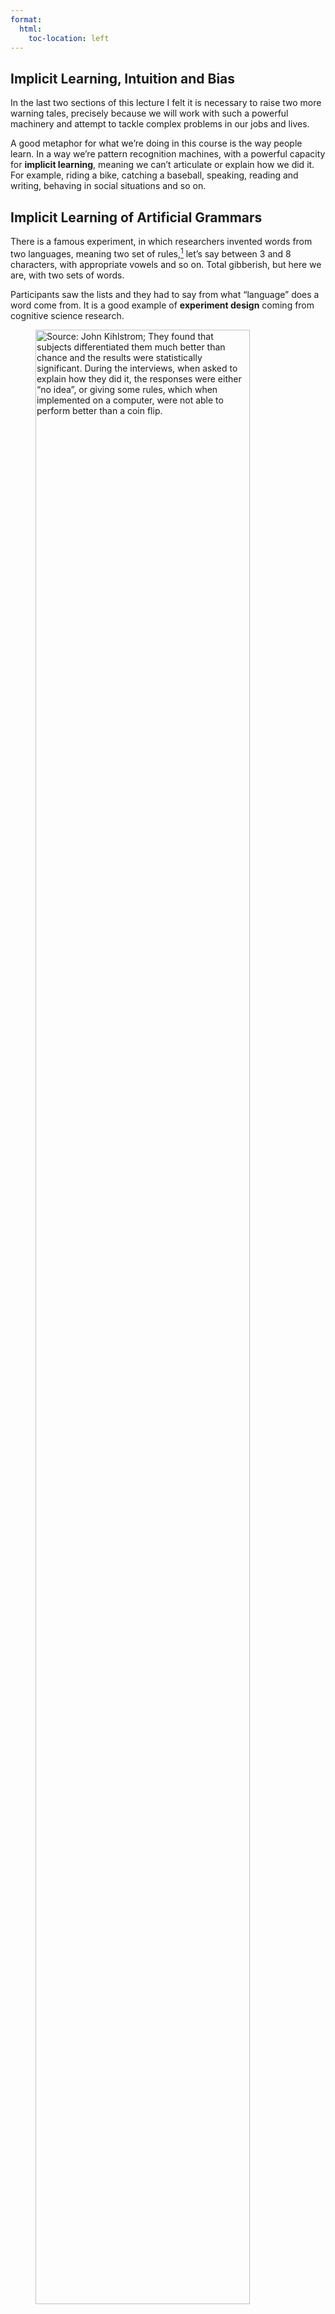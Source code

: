 ```yaml
---
format:
  html:
    toc-location: left
--- 
```


## Implicit Learning, Intuition and Bias

In the last two sections of this lecture I felt it is necessary to raise two more warning tales, precisely because we will work with such a powerful machinery and attempt to tackle complex problems in our jobs and lives. 

A good metaphor for what we're doing in this course is the way people learn. In a way we're pattern recognition machines, with a powerful capacity for **implicit learning**, meaning we can't articulate or explain how we did it. For example, riding a bike, catching a baseball, speaking, reading and writing, behaving in social situations and so on. 

::: {.callout-note}
## Implicit Learning of Artificial Grammars

There is a famous experiment, in which researchers invented words from two languages, meaning two set of rules,[^markov-grammar] let's say between 3 and 8 characters, with appropriate vowels and so on. Total gibberish, but here we are, with two sets of words. 

Participants saw the lists and they had to say from what "language" does a word come from. It is a good example of **experiment design** coming from cognitive science research. 
:::

[^markov-grammar]: For the curious, they used a Markov Chain artificial grammar, which would be pretty straightforward to implement in R, and is a way of looking at the language which brought the first breakthroughs in NLP (natural language processing)

![*Source: [John Kihlstrom](https://www.ocf.berkeley.edu/~jfkihlstrom/MemoryWeb/implicitlearning/ImpLearn_supp.htm)*; They found that subjects differentiated them much better than chance and the results were statistically significant. During the interviews, when asked to explain how they did it, the responses were either "no idea", or giving some rules, which when implemented on a computer, were not able to perform better than a coin flip.](img/imlicit-grammar.jpeg "Implicit learning"){width="90%"}

Following the experiment, this means that those rules articulated by the people in the experiment were NOT how they were thinking. There is something going on which can't really be articulated. This means that we have a capacity to find patterns and regularities in the real world, due to evolution building into us this powerful machinery of implicit learning. 

Another hypothesis about how animals learn is the idea that some **prior** [^prior] knowledge or mechanism -- which is there due to evolution optimizing for fittedness, is necessary to kickstart the process. The discussion about the fascinating interaction between nature and nurture is outside the scope of the point I'm trying to make right now. So, here we go with two more experiments:

[^prior]: We will go into more technical details when discussing Statistical Learning and ML models, of why is it the case that biasing a learning process with prior information is essential to successful learning.

::: {.callout-note}
## Bait Shyness -- Rats Learning to Avoid Poisonous Baits

When rats stumble upon food with new smell or look, they first eat very small amounts. If they got sick, that novel food is likely to be associated with illness, and in the future the rat will avoid it. Quoting Dr. Shai-Ben David: 

> Clearly, there is a learning mechanism in play here – the animal used past experience with some food to acquire expertise in detecting the safety of this food. If past experience with the food was negatively labeled, the animal predicts that it will also have a negative effect when encountered in the future. [^lrn-data]
:::

[^lrn-data]: Shai-Ben David - [Understanding Machine Learning, 2014](https://www.cs.huji.ac.il/~shais/UnderstandingMachineLearning/understanding-machine-learning-theory-algorithms.pdf)

The bait shyness is an example of learning, not just rote memorization. More exactly of a basic inductive reasoning, or in a more statistical language, of generalization from a sample. But we intuitively know, that when generalizing a pattern, regularity is sometimes error prone: we pick up on noise, spurious correlations instead of signal, we're fooled by randomness. 


::: {.callout-note}
## B.F. Skinner: Pigeon Superstition

In an experiment, B.F. Skinner put a bunch of hungry pigeons in a cage and gave them food at random intervals via an automated mechanism. They were doing something when the food was first delivered, like turning around or pecking -- which reinforced that behavior. 

Therefore, they spent more time doing that exact same thing, without regard with the chances of those actions getting them more food. That is a minimal example of superstition, a topic on which philosophers spilled so much ink. 
:::

Shai-Ben David goes on to argue -- what stands at the foundations of Machine Learning, are carefully formulated principles which will prevent our automated learners, who don't have a common sense like us, to reach these foolish and superstitious conclusions. [^pigeon]


[^pigeon]: ![*Source: [skewsme](https://www.skewsme.com/behavior/)*; Here's Skinner's pigeon chambers](img/pigeon-chamber.jpeg "Implicit learning"){width="90%"}


What is the common thread among these three stories about learining? In a nutshell, it's about cultivating the wisdom and ablility to differentiate between correlational and causal patterns.

- When all goes well we call it intelligence, intuition, a business knack. It's our pattern recognition picking up on some real, causal regularities. It's the common sense working as it is supposed to.
- When learning goes awry, it's a bias and in worst cases -- bigoted prejudice.
- I am not a fan of how behavioral economics treats biases, [^bias-econ] but here are a few so prevalent and harmful outside their intended evolutionary purpose, that we have to mention them: confirmation bias, recency, selection, various discounting biases.
- We attribute a causal explanation to a phenomena when it's not. For example, size of the wedding to a long-lasting marriage, extroversion and attractiveness with competence, how religious are people vs years of life. 
- There are numerous examples, and I don't have to repeat that correlation doesn't imply causation, due to common causes, hidden variables, mediators, reverse causes and confounders.  

[^bias-econ]: The reasons come from cutting-edge Cognitive Science research, which challenge the normative position of economic rationality. Moreover, they challenge the economic orthodoxy when it comes to rationality -- it is a much more complex beast than a maximisation of expected utility. 


So, what can we do as individuals and professionals? I think one way to get wiser is to cultivate a kind of **active open-mindedness**, which tries to scan for those biases and bring them into our awareness, such that we can correct our beliefs, behavior and decisions. Another thing we can do is to update our beliefs often, in the face of new evidence, keeping a **scout mindset**, trying to see clearly, instead of getting too attached and invested in our beliefs and positions.

I think we're extremely lucky to be in a field like data science, where we can use formal tools from probability, causal inference, machine learning, optimization, combined with large amounts of data and domain expertise -- in order to practice that kind of a mindset. However, let's keep in mind how easy researchers are getting fooled, not only by randomness, and that we'll never be immune to misjudgement.

::: {.callout-important}
## The double edged sword of our intelligence

The same machinery which makes us intelligent general problem solvers and extraordinarily adaptable, makes us prone, vulnerable to bullshit and self-deceptive, self-destructive behavior. 

It is the same, in a more techincal sense, with overfitting ML models and drawing wrong inferences. In business settings, I believe that firms will realize and appreciate that a `decison scientist` has this exact role -- to help others rationally pursue their goals and strategy.
:::


## Calling Bullshit in the age of Big Data

You probably noticed that I used the word bullshit a few times in this lecture. It is not a pejorative, but a technical/formal term introduced by Harry Frankfurt in his essay "on Bullshit". In romanian, the closest equivalent would be *"vrăjeală"*, a kind of sophistry.

::: {.callout-important}
## The critical difference between Lie and Bullshit

A liar functions on respect for the truth, as he inverts parts of a partially true story to convince you of a different conclusion. It is interesting that we can't really lie to ouselfs, we kind of know it's a lie -- so we do the other, we distract our attention away from it.

In Bullshit, you try to convince someone of something without regard for the truth. You distract their attention, drown them in irrelevant, but supersalient stuff.
:::


In our age, BS is much more sophisticated than the "good old" advertisement trying to manipulate you to buy something. I can't recommend enough that you watch the lectures by Carl T. Bergstrom and Javin West,[^call-bs] where they explain at length numerous ways we're being convinced by bullshit arguments, but which are quantitative and have lots of jargon and pretty charts in them. 

The kind of intimidating jargon comes from finance people, economists, when explaining why interest rates were risen, what happened in 2007-2008 great financial crisis. My "favorite" is cryptocurrency-related sophistry and some particular CEOs expertly making things more ambiguous, mysterious, and complicated with their corporate claptrap.

These lectures are short, fun, informative and useful for developing the critical thinking necessary when assesing the quality of the evidence or reasoning which led to a particular conclusion. I will try to incorporate here and there some examples from their course, where it fits naturally with our use-cases and theoretical topics, especially in [causality](https://www.callingbullshit.org/syllabus.html#Causality).


[^call-bs]: Carl T. Bergstrom and Javin West - [Calling Bullshit: The art of Skepticism in a Data-Driven World](https://www.callingbullshit.org/index.html)


There are tempting arguments which boil down to this: due to ever increasing volumes and richness of data, together with computing power and innovations in AI -- it will lead to the **end of theory**. I couldn't disagree more!

::: {.callout-warning}
## Small Data problems in Big Data

In huge datasets of clients and web events, there are lots of observations and many features/attributes being collected, which theoretically should be excellent for a powerful ML model.

However, at the level of each observation, when we go to a very granular aggregation level, the information can be extremely sparse, with high cardinality, inconsistent (all data quality issues). For example, in an e-commerce, for a customer, you might have no information about their purchases, and just a few basic facts about their website navigation.

So, you have the cold start problem, data missing not at random, censoring/survival challenges, selection biases. The data at the lowest level becomes discrete, noisy, heteroskedastic. You know the saying: garbage in garbage out.

Even in ML when there is a big, clean and rich dataset, we can't escape theory (which is our understanding of the world), in one way or anover. For example, in demand forecasting, we need to provide the model relevant data, factors which are related, plausibly influencing that demand: like weather, holidays, promotions, competition, and so on. 

We can't just pour all this data into a ML model and expect the best. It isn't clear that feeding irrelevant data doesn't break or bias our model, such that it picks up on noise and **spurious correlation**, especially in very powerful DL models. That definitely doesn't help with better decisions. From an engineering standpoint, I recommend you watch this talk ["Big Data is Dead"](https://www.youtube.com/watch?v=lisIQ9ohU8g) by the creator of DuckDB.
:::


In conclusion, there is no magic to AI, no silver bullet: more data and better models are often necessary, but not sufficient to improve outcomes. We have to ask the right questions. We have to set objectives aligned with business strategy. We have to frame and formulate a problem well, understanding it in its context. We have to collect relevant data, clean it, understand the processes of missingness. If we let AI decide who enters into a quarantine during the pandemic, what it would optimize for? It's just a machinery combining statistics and optimization.

Therefore, critical thinking becomes that much more important when we have these powerful quantitative tools at out fingerprints. A part of a data scientist's job is to constrain artificial stupidity (more exactly, foolishness, because it does perfectly fine what you instructed it to do) and making sure we're solving the right problem (sounds trivial, but ofter we solve the wrong problem, without being aware of it). 


<!-- Data Science Context, in Business, Interdisciplinarity --->
<!-- 
[^jordan-ai]: K. Pretz - [Stop Calling Everything AI](https://spectrum-ieee-org.cdn.ampproject.org/c/s/spectrum.ieee.org/amp/stop-calling-everything-ai-machinelearning-pioneer-says-2652904044), Machine-Learning Pioneer Says 
[^jordan-revolution]:  M. Jordan - [Artificial  Intelligence](https://hdsr.mitpress.mit.edu/pub/wot7mkc1/release/9): The Revolution Hasn’t Happened Yet
[^cassie-mfml]: C.Kozyrkov - [Making Friends with Machine Learning](https://youtube.com/playlist?list=PLRKtJ4IpxJpDxl0NTvNYQWKCYzHNuy2xG)
[^cassie-ref]: C. Kozyrkov (Chief Decision Scientist | Google) - https://kozyrkov.medium.com/ 
[^cassie-ai-def]: C. Kozyrkov - [AI is decision-making at scale](https://www.youtube.com/watch?v=bCjMhZZYlP4)
[^cassie-steps]: C.Kozyrkov - [12 Steps to Applied AI](https://medium.com/swlh/12-steps-to-applied-ai-2fdad7fdcdf3)
[^pair]: People and AI Research | Google - [Guidebook](https://pair.withgoogle.com/guidebook/)
[^mit-ai-covid]: W.Heaven - [Hundreds of AI tools have been built to catch covid. None of them helped.](https://www.technologyreview.com/2021/07/30/1030329/machine-learning-ai-failed-covid-hospital-diagnosis-pandemic/)
[^war-wrong-problem]:  V. Warmerdam - [The profession of solving the wrong problem](https://www.youtube.com/watch?v=kYMfE9u-lMo)
[^war-stupidity]: V. Warmerdam - [How to Constrain Artificial Stupidity](https://www.youtube.com/watch?v=Z8MEFI7ZJlA)

[^37]: Thoen - [Agile Data Science with R](https://edwinth.github.io/ADSwR/index.html) -->
